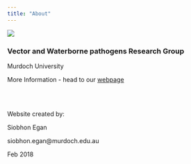 ```yaml
---
title: "About"
---
```


![](VWBPRG.jpeg)

### Vector and Waterborne pathogens Research Group
Murdoch University

More Information - head to our [webpage](http://www.murdoch.edu.au/Research-capabilities/Vector-and-Waterborne-Pathogens-Group/)


<br></br>

Website created by: 

Siobhon Egan

siobhon.egan@murdoch.edu.au


Feb 2018